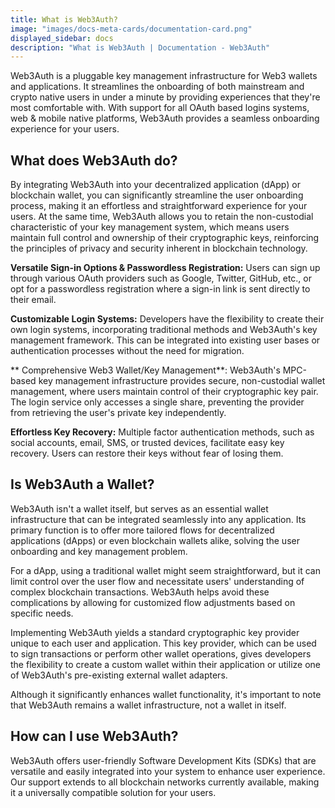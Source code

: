 ```yaml
---
title: What is Web3Auth?
image: "images/docs-meta-cards/documentation-card.png"
displayed_sidebar: docs
description: "What is Web3Auth | Documentation - Web3Auth"
---
```



Web3Auth is a pluggable key management infrastructure for Web3 wallets and applications. It streamlines the onboarding of both mainstream and crypto
native users in under a minute by providing experiences that they're most comfortable with. With support for all OAuth based logins systems, web &
mobile native platforms, Web3Auth provides a seamless onboarding experience for your users.

## What does Web3Auth do?

By integrating Web3Auth into your decentralized application (dApp) or blockchain wallet, you can significantly streamline the user onboarding process,
making it an effortless and straightforward experience for your users. At the same time, Web3Auth allows you to retain the non-custodial
characteristic of your key management system, which means users maintain full control and ownership of their cryptographic keys, reinforcing the
principles of privacy and security inherent in blockchain technology.

<ModalAnim />

**Versatile Sign-in Options & Passwordless Registration:** Users can sign up through various OAuth providers such as Google, Twitter, GitHub, etc., or
opt for a passwordless registration where a sign-in link is sent directly to their email.

**Customizable Login Systems:** Developers have the flexibility to create their own login systems, incorporating traditional methods and Web3Auth's
key management framework. This can be integrated into existing user bases or authentication processes without the need for migration.

** Comprehensive Web3 Wallet/Key Management**: Web3Auth's MPC-based key management infrastructure provides secure, non-custodial wallet management,
where users maintain control of their cryptographic key pair. The login service only accesses a single share, preventing the provider from retrieving
the user's private key independently.

**Effortless Key Recovery:** Multiple factor authentication methods, such as social accounts, email, SMS, or trusted devices, facilitate easy key
recovery. Users can restore their keys without fear of losing them.

## Is Web3Auth a Wallet?

Web3Auth isn't a wallet itself, but serves as an essential wallet infrastructure that can be integrated seamlessly into any application. Its primary
function is to offer more tailored flows for decentralized applications (dApps) or even blockchain wallets alike, solving the user onboarding and key
management problem.

For a dApp, using a traditional wallet might seem straightforward, but it can limit control over the user flow and necessitate users' understanding of
complex blockchain transactions. Web3Auth helps avoid these complications by allowing for customized flow adjustments based on specific needs.

Implementing Web3Auth yields a standard cryptographic key provider unique to each user and application. This key provider, which can be used to sign
transactions or perform other wallet operations, gives developers the flexibility to create a custom wallet within their application or utilize one of
Web3Auth's pre-existing external wallet adapters.

Although it significantly enhances wallet functionality, it's important to note that Web3Auth remains a wallet infrastructure, not a wallet in itself.

## How can I use Web3Auth?

Web3Auth offers user-friendly Software Development Kits (SDKs) that are versatile and easily integrated into your system to enhance user experience.
Our support extends to all blockchain networks currently available, making it a universally compatible solution for your users.

<SDKReferenceCards />
